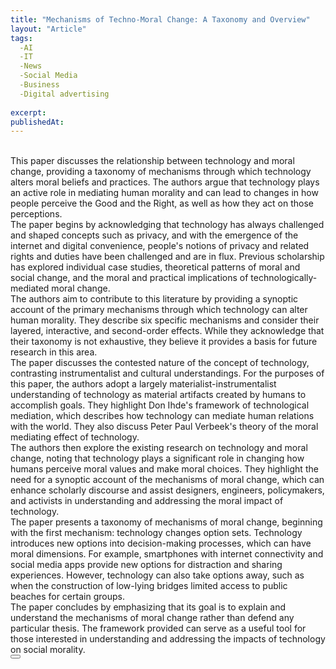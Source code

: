 ```yaml
---
title: "Mechanisms of Techno-Moral Change: A Taxonomy and Overview"
layout: "Article"
tags:
  -AI 
  -IT
  -News
  -Social Media
  -Business
  -Digital advertising
  
excerpt:
publishedAt:
---
```

<br/>
This paper discusses the relationship between technology and moral change, providing a taxonomy of mechanisms through which technology alters moral beliefs and practices. The authors argue that technology plays an active role in mediating human morality and can lead to changes in how people perceive the Good and the Right, as well as how they act on those perceptions.
<br/>
The paper begins by acknowledging that technology has always challenged and shaped concepts such as privacy, and with the emergence of the internet and digital convenience, people's notions of privacy and related rights and duties have been challenged and are in flux. Previous scholarship has explored individual case studies, theoretical patterns of moral and social change, and the moral and practical implications of technologically-mediated moral change.
<br/>
The authors aim to contribute to this literature by providing a synoptic account of the primary mechanisms through which technology can alter human morality. They describe six specific mechanisms and consider their layered, interactive, and second-order effects. While they acknowledge that their taxonomy is not exhaustive, they believe it provides a basis for future research in this area.
<br/>
The paper discusses the contested nature of the concept of technology, contrasting instrumentalist and cultural understandings. For the purposes of this paper, the authors adopt a largely materialist-instrumentalist understanding of technology as material artifacts created by humans to accomplish goals. They highlight Don Ihde's framework of technological mediation, which describes how technology can mediate human relations with the world. They also discuss Peter Paul Verbeek's theory of the moral mediating effect of technology.
<br/>
The authors then explore the existing research on technology and moral change, noting that technology plays a significant role in changing how humans perceive moral values and make moral choices. They highlight the need for a synoptic account of the mechanisms of moral change, which can enhance scholarly discourse and assist designers, engineers, policymakers, and activists in understanding and addressing the moral impact of technology.
<br/>
The paper presents a taxonomy of mechanisms of moral change, beginning with the first mechanism: technology changes option sets. Technology introduces new options into decision-making processes, which can have moral dimensions. For example, smartphones with internet connectivity and social media apps provide new options for distraction and sharing experiences. However, technology can also take options away, such as when the construction of low-lying bridges limited access to public beaches for certain groups.
<br/>
The paper concludes by emphasizing that its goal is to explain and understand the mechanisms of moral change rather than defend any particular thesis. The framework provided can serve as a useful tool for those interested in understanding and addressing the impacts of technology on social morality.
<br/>
<Button
  address="https://link.springer.com/article/10.1007/s10677-023-10397-x?utm_source=pocket_saves"
  text="Source"
/>
